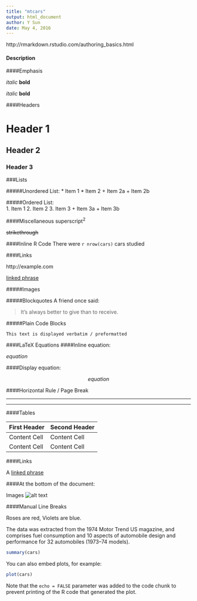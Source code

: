 ```yaml
---
title: "mtcars"
output: html_document
author: Y Sun
date: May 4, 2016
---
```


http://rmarkdown.rstudio.com/authoring_basics.html

#### Description

####Emphasis

*italic*   **bold**

_italic_   __bold__

####Headers

# Header 1

## Header 2

### Header 3

###Lists

#####Unordered List:
* Item 1
* Item 2
    + Item 2a
    + Item 2b

#####Ordered List:  
1. Item 1
2. Item 2
3. Item 3
    + Item 3a
    + Item 3b
    
####Miscellaneous
superscript^2^

~~strikethrough~~   

####Inline R Code
There were `r nrow(cars)` cars studied

####Links

http://example.com

[linked phrase](http://example.com)


#####Images


#####Blockquotes
A friend once said:

> It's always better to give
> than to receive.


#####Plain Code Blocks
```
This text is displayed verbatim / preformatted
```

####LaTeX Equations
####Inline equation:

$equation$

####Display equation:

$$ equation $$

####Horizontal Rule / Page Break

******

------


####Tables

First Header  | Second Header
------------- | -------------
Content Cell  | Content Cell
Content Cell  | Content Cell

####Links

A [linked phrase][id]

####At the bottom of the document:

[id]: http://example.com/ "Title"
Images
![alt text][id]


####Manual Line Breaks

Roses are red,
Violets are blue.


The data was extracted from the 1974 Motor Trend US magazine, and comprises fuel consumption and 10 aspects of automobile design and performance for 32 automobiles (1973–74 models).

```r
summary(cars)
```

You can also embed plots, for example:

```r
plot(cars)
```

Note that the `echo = FALSE` parameter was added to the code chunk to prevent printing of the R code that generated the plot.
